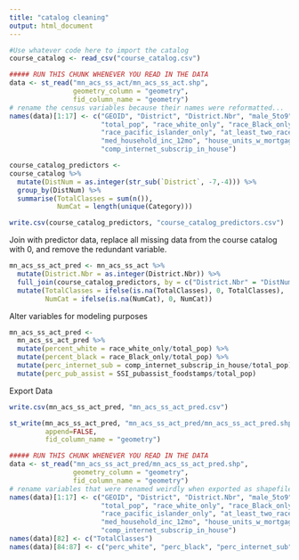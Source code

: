 ```yaml
---
title: "catalog cleaning"
output: html_document
---
```



```r
#Use whatever code here to import the catalog
course_catalog <- read_csv("course_catalog.csv")
```

```r
##### RUN THIS CHUNK WHENEVER YOU READ IN THE DATA
data <- st_read("mn_acs_ss_act/mn_acs_ss_act.shp",
                geometry_column = "geometry",
                fid_column_name = "geometry")
# rename the census variables because their names were reformatted...
names(data)[1:17] <- c("GEOID", "District", "District.Nbr", "male_5to9", "male_10to14", "male_15to17",
                       "total_pop", "race_white_only", "race_Black_only", "race_Asian_only",
                       "race_pacific_islander_only", "at_least_two_races", "SSI_pubassist_foodstamps",
                       "med_household_inc_12mo", "house_units_w_mortgage", "med_gross_rent",
                       "comp_internet_subscrip_in_house")
``` 

```r
course_catalog_predictors <-
course_catalog %>% 
  mutate(DistNum = as.integer(str_sub(`District`, -7,-4))) %>% 
  group_by(DistNum) %>% 
  summarise(TotalClasses = sum(n()),
            NumCat = length(unique(Category)))
```

```r
write.csv(course_catalog_predictors, "course_catalog_predictors.csv")
```

Join with predictor data, replace all missing data from the course catalog with 0, and remove the redundant variable.
```r
mn_acs_ss_act_pred <- mn_acs_ss_act %>%
  mutate(District.Nbr = as.integer(District.Nbr)) %>%
  full_join(course_catalog_predictors, by = c("District.Nbr" = "DistNum")) %>% 
  mutate(TotalClasses = ifelse(is.na(TotalClasses), 0, TotalClasses),
         NumCat = ifelse(is.na(NumCat), 0, NumCat)) 
```

Alter variables for modeling purposes
```r
mn_acs_ss_act_pred <- 
  mn_acs_ss_act_pred %>% 
  mutate(percent_white = race_white_only/total_pop) %>%
  mutate(percent_black = race_Black_only/total_pop) %>%
  mutate(perc_internet_sub = comp_internet_subscrip_in_house/total_pop) %>%
  mutate(perc_pub_assist = SSI_pubassist_foodstamps/total_pop)
```


Export Data
```r
write.csv(mn_acs_ss_act_pred, "mn_acs_ss_act_pred.csv")
```

```r
st_write(mn_acs_ss_act_pred, "mn_acs_ss_act_pred/mn_acs_ss_act_pred.shp", 
         append=FALSE, 
         fid_column_name = "geometry")
```

```r
##### RUN THIS CHUNK WHENEVER YOU READ IN THE DATA
data <- st_read("mn_acs_ss_act_pred/mn_acs_ss_act_pred.shp",
                geometry_column = "geometry",
                fid_column_name = "geometry")
# rename variables that were renamed weirdly when exported as shapefile
names(data)[1:17] <- c("GEOID", "District", "District.Nbr", "male_5to9", "male_10to14", "male_15to17",
                       "total_pop", "race_white_only", "race_Black_only", "race_Asian_only",
                       "race_pacific_islander_only", "at_least_two_races", "SSI_pubassist_foodstamps",
                       "med_household_inc_12mo", "house_units_w_mortgage", "med_gross_rent",
                       "comp_internet_subscrip_in_house")
names(data)[82] <- c("TotalClasses")
names(data)[84:87] <- c("perc_white", "perc_black", "perc_internet_sub", "perc_pub_assist")
```

